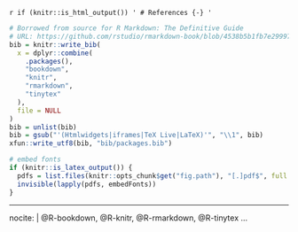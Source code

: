 `r if (knitr::is_html_output()) '
# References {-}
'`

```r
# Borrowed from source for R Markdown: The Definitive Guide
# URL: https://github.com/rstudio/rmarkdown-book/blob/4538b5b1fb7e29997666ddae2a1083cb3a6cad3f/20-references.Rmd
bib = knitr::write_bib(
  x = dplyr::combine(
    .packages(),
    "bookdown",
    "knitr",
    "rmarkdown",
    "tinytex"
  ),
  file = NULL
)
bib = unlist(bib)
bib = gsub("'(Htmlwidgets|iframes|TeX Live|LaTeX)'", "\\1", bib)
xfun::write_utf8(bib, "bib/packages.bib")

# embed fonts
if (knitr::is_latex_output()) {
  pdfs = list.files(knitr::opts_chunk$get("fig.path"), "[.]pdf$", full.names = TRUE)
  invisible(lapply(pdfs, embedFonts))
}
```

---
nocite: |
  @R-bookdown,
  @R-knitr,
  @R-rmarkdown,
  @R-tinytex
...
